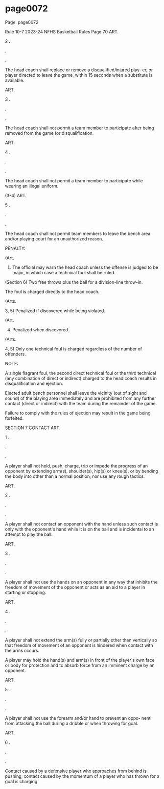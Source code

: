 
# page0072

Page: page0072

Rule 10-7 2023-24 NFHS Basketball Rules Page 70 ART.

2 .

.

.

The head coach shall replace or remove a disqualified/injured play- er, or player directed to leave the game, within 15 seconds when a substitute is available.

ART.

3 .

.

.

The head coach shall not permit a team member to participate after being removed from the game for disqualification.

ART.

4 .

.

.

The head coach shall not permit a team member to participate while wearing an illegal uniform.

(3-4) ART.

5 .

.

.

The head coach shall not permit team members to leave the bench area and/or playing court for an unauthorized reason.

PENALTY:

(Art.

1) The official may warn the head coach unless the offense is judged to be major, in which case a technical foul shall be ruled.

(Section 6) Two free throws plus the ball for a division-line throw-in.

The foul is charged directly to the head coach.

(Arts.

3, 5) Penalized if discovered while being violated.

(Art.

4) Penalized when discovered.

(Arts.

4, 5) Only one technical foul is charged regardless of the number of offenders.

NOTE:

A single flagrant foul, the second direct technical foul or the third technical (any combination of direct or indirect) charged to the head coach results in disqualification and ejection.

Ejected adult bench personnel shall leave the vicinity (out of sight and sound) of the playing area immediately and are prohibited from any further contact (direct or indirect) with the team during the remainder of the game.

Failure to comply with the rules of ejection may result in the game being forfeited.

SECTION 7 CONTACT ART.

1 .

.

.

A player shall not hold, push, charge, trip or impede the progress of an opponent by extending arm(s), shoulder(s), hip(s) or knee(s), or by bending the body into other than a normal position; nor use any rough tactics.

ART.

2 .

.

.

A player shall not contact an opponent with the hand unless such contact is only with the opponent's hand while it is on the ball and is incidental to an attempt to play the ball.

ART.

3 .

.

.

A player shall not use the hands on an opponent in any way that inhibits the freedom of movement of the opponent or acts as an aid to a player in starting or stopping.

ART.

4 .

.

.

A player shall not extend the arm(s) fully or partially other than vertically so that freedom of movement of an opponent is hindered when contact with the arms occurs.

A player may hold the hand(s) and arm(s) in front of the player's own face or body for protection and to absorb force from an imminent charge by an opponent.

ART.

5 .

.

.

A player shall not use the forearm and/or hand to prevent an oppo- nent from attacking the ball during a dribble or when throwing for goal.

ART.

6 .

.

.

Contact caused by a defensive player who approaches from behind is pushing; contact caused by the momentum of a player who has thrown for a goal is charging.
  